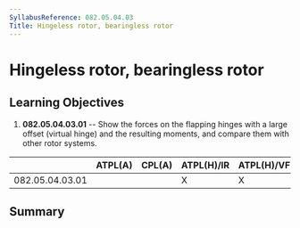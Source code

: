 ```yaml
---
SyllabusReference: 082.05.04.03
Title: Hingeless rotor, bearingless rotor
---
```


# Hingeless rotor, bearingless rotor

## Learning Objectives

1.  **082.05.04.03.01** -- Show the forces on the flapping hinges with a large
    offset (virtual hinge) and the resulting moments, and compare them with other
    rotor systems.

|                 | ATPL(A) | CPL(A) | ATPL(H)/IR | ATPL(H)/VFR | CPL(H) | IR  | CBIR(A) |
| --------------- | ------- | ------ | ---------- | ----------- | ------ | --- | ------- |
| 082.05.04.03.01 |         |        | X          | X           | X      |     |         |

## Summary
